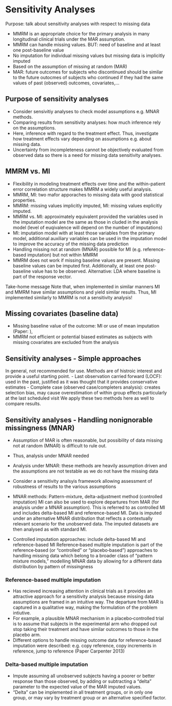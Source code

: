 # Sensitivity Analyses

Purpose: talk about sensitivity analyses with respect to missing data

- MMRM is an appropriate choice for the primary analysis in many longitudinal clinical trials under the MAR assumption.
- MMRM can handle missing values. BUT: need of baseline and at least one post-baseline value
- No imputation for individual missing values but missing data is implicitly imputed
- Based on the assumption of missing at random (MAR)
- MAR: future outcomes for subjects who discontinued should be similar to the future outocmes of subjects who continued if they had the same values of past (observed) outcomes, covariates,...

## Purpose of sensitivity analyses
- Consider sensivitiy analyses to check model assumptions e.g. MNAR methods.
- Comparing results from sensitivity analyses: how much inference rely on the assumptions.
- Here, inference with regard to the treatment effect. Thus, investigate how treatment effects vary depending on assumptions e.g. about missing data.
- Uncertainty from incompleteness cannot be objectively evaluated from observed data so there is a need for missing data sensitivity analyses.

## MMRM vs. MI
- Flexibility in modeling treatment effects over time and the within-patient error correlation structure makes MMRM a widely useful analysis.
- MMRM, MI: two mafor apporaches to missing data with good statistical properties.
- MMRM: missing values implicitly imputed, MI: missing values explicitly imputed.
- MMRM vs. MI: approximately equivalent provided the variables used in the imputation model are the same as those in cluded in the analysis model (level of euqivalence will depend on the number of imputations)
- MI: imputation model with at least those variables from the primary model, additional auxiliary variables can be used in the imputation model to improve the accuracy of the missing data prediction
- Handling missing not at random (MNAR) possible for MI (e.g. reference-based imputation) but not within MMRM 
- MMRM does not work if missing baseline values are present. Missing baseline values can be imputed first. Additionally, at least one post-baseline value has to be observed. Alternative: LDA where baseline is part of the response vector.

Take-home message
Note that, when implemented in similar manners MI and MMRM have similar assumptions and yield similar results. Thus, MI implemented similarly to MMRM is not a sensitivity analysis!

## Missing covariates (baseline data)
- Missing baseline value of the outcome: MI or use of mean imputation (Paper: ), 
- MMRM not efficient or potential biased estimates as subjects with missing covariates are excluded from the analysis 

## Sensitivity analyses - Simple approaches
In general, not recommended for use. Methods are of histroic interest and provide a useful starting point.
- Last observation carried forward (LOCF): used in the past, justified as it was thought that it provides conservative estimates
- Complete case (observed case/completers analysis): creates selection bias, may cause overestimation of within group effects particularly at the last scheduled visit
We apply these two methods here as well to compare results.

## Sensitivity analyses - Handling nonignorable missingness (MNAR)
- Assumption of MAR is often reasonable, but possibility of data missing not at random (MNAR) is difficult to rule out.
- Thus, analysis under MNAR needed
- Analysis under MNAR: these methods are heavily assumption driven and the assumptions are not testable as we do not have the missing data
- Consider a sensitivity analsyis framework allowing assessment of robustness of results to the various assumptions
- MNAR methods: Pattern-mixture, delta-adjustment method (controlled imputation)
MI can also be used to explore departures from MAR (for analysis under a MNAR assumption). This is referred to as controlled MI and includes delta-based MI and reference-based MI. Data is imputed under an alternative MNAR distribution that reflects a contextually relevant scenario for the unobserved data. The imputed datasets are then analysed as with standard MI. 

- Controlled imputation approaches: include delta-based MI and reference-based MI 
Reference‐based multiple imputation is part of the reference‐based (or “controlled” or “placebo‐based”) approaches to handling missing data which belong to a broader class of “pattern mixture models,” modelling MNAR data by allowing for a different data distribution by pattern of missingness

### Reference-based multiple imputation
- Has recieved increasing attention in clinical trials as it provides an attractive approach for a sensitivity analysis because missing data assumptions are framed in an intuitive way. The departure from MAR is captured in a qualitative way, making the formulation of the problem intiutive.
- For example, a plausible MNAR mechanism in a placebo‐controlled trial is to assume that subjects in the experimental arm who dropped out stop taking their treatment and have similar outcomes to those in the placebo arm.
- Different options to handle missing outcome data for reference-based imputation were described: e.g. copy reference, copy increments in reference, jump to reference (Paper Carpenter 2013)

### Delta-based multiple imputation
- Impute assuming all unobserved subjects having a poorer or better response than those observed, by adding or subtracting a “delta” parameter to the expected value of the MAR imputed values. 
- “Delta” can be implemented in all treatment groups, or in only one group, or may vary by treatment group or an alternative specified factor.
